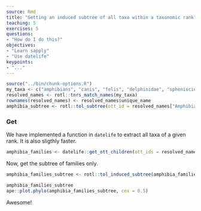 ```yaml
---
source: Rmd
title: "Getting an induced subtree of all taxa within a taxonomic rank"
teaching: 5
exercises: 5
questions:
- "How do I do this?"
objectives:
- "Learn sapply"
- "Use datelife"
keypoints:
- "..."
---
```

```r
source("../bin/chunk-options.R")
my_taxa <- c("amphibians", "canis", "felis", "delphinidae", "spheniscidae")
resolved_names <- rotl::tnrs_match_names(my_taxa)
rownames(resolved_names) <- resolved_names$unique_name
amphibia_subtree <- rotl::tol_subtree(ott_id = resolved_names["Amphibia",]$ott_id)
```

### Get 
We have implemented a function in `datelife` to extract all taxa of a given rank. It is also sligthly faster.

```r
amphibia_families <- datelife::get_ott_children(ott_ids = resolved_names["Amphibia",]$ott_id, ott_rank = "family")
```
Now, get the subtree of families only.
```r
amphibia_families_subtree <- rotl::tol_induced_subtree(amphibia_families$Amphibia$ott_id)
```
```r
amphibia_families_subtree
ape::plot.phylo(amphibia_families_subtree, cex = 0.5)
```
Awesome!
